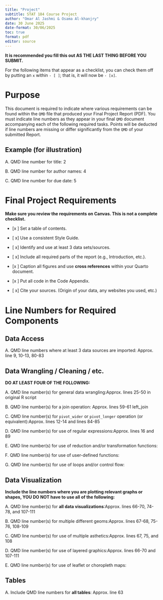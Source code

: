 ---
title: "Project"
subtitle: STAT 184 Course Project
author: "Omar Al Jashmi & Osama Al-khanjry"
date: 30 June 2025
date-format: 30/06/2025
toc: true
format: pdf
editor: source
---

\newpage 

**It is recommended you fill this out AS THE LAST THING BEFORE YOU SUBMIT.**

::: callout-note
For the following items that appear as a checklist, you can check them off by putting an `x` within `- [ ]`; that is, it will now be `- [x]`.
:::

# Purpose

This document is required to indicate where various requirements can be found within the `QMD` file that produced your Final Project Report (PDF). You must indicate line numbers as they appear in your final `QMD` document accompanying each of the following required tasks. Points will be deducted if line numbers are missing or differ significantly from the `QMD` of your submitted Report.

## Example (for illustration)

A. QMD line number for title: 2

B. QMD line number for author names: 4

C. QMD line number for due date: 5

\newpage

# Final Project Requirements

**Make sure you review the requirements on Canvas. This is not a complete checklist.**

- [x ] Set a table of contents.

- [ x] Use a consistent Style Guide.

- [ x] Identify and use at least 3 data sets/sources.

- [ x] Include all required parts of the report (e.g., Introduction, etc.).

- [x ] Caption all figures and use **cross references** within your Quarto document.

- [x ] Put all code in the Code Appendix.

- [ x] Cite your sources. (Origin of your data, any websites you used, etc.)

# Line Numbers for Required Components

## Data Access

A. QMD line numbers where at least 3 data sources are imported: Approx. line 9, 10-13,
80-83

## Data Wrangling / Cleaning / etc.

**DO AT LEAST FOUR OF THE FOLLOWING:**

A. QMD line number(s) for general data wrangling:Approx. lines 25-50 in original R script

B. QMD line number(s) for a join operation: Approx. lines 59-61 left_join

C. QMD line number(s) for `pivot_wider` or `pivot_longer` operation (or equivalent):Approx. lines 12-14 and lines 84-85

D. QMD line number(s) for use of regular expressions:Approx. lines 16 and 89

E. QMD line number(s) for use of reduction and/or transformation functions:

F. QMD line number(s) for use of user-defined functions:

G. QMD line number(s) for use of loops and/or control flow:

## Data Visualization

**Include the line numbers where you are plotting relevant graphs or shapes, YOU DO NOT have to use all of the following:**

A. QMD line number(s) for **all data visualizations**:Approx. lines 66-70, 74-78, and 107-111

B. QMD line number(s) for multiple different geoms:Approx. lines 67-68, 75-76, 108-109

C. QMD line number(s) for use of multiple asthetics:Approx. lines 67, 75, and 108

D. QMD line number(s) for use of layered graphics:Approx. lines 66-70 and 107-111

E. QMD line number(s) for use of leaflet or choropleth maps:

## Tables

A. Include QMD line numbers for **all tables**: Approx. line 63


